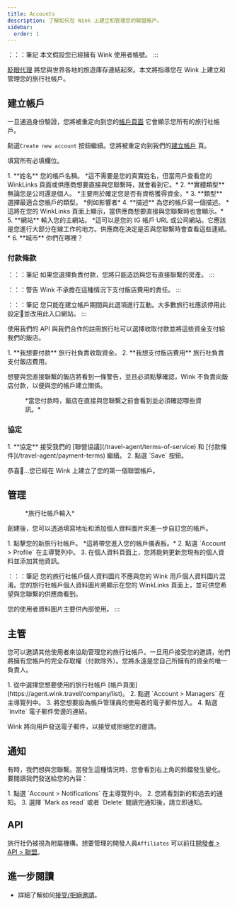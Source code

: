 ```yaml
---
title: Accounts
description: 了解如何在 Wink 上建立和管理您的聯盟帳戶。
sidebar:
  order: 1
---
```


：：：筆記
本文假設您已經擁有 Wink 使用者帳號。
:::

[眨眼代理](https://agent.wink.travel) 將您與世界各地的旅遊庫存連結起來。本文將指導您在 Wink 上建立和管理您的旅行社帳戶。

## 建立帳戶

一旦通過身份驗證，您將被重定向到您的[帳戶頁面](https://agent.wink.travel/company/list) 它會顯示您所有的旅行社帳戶。

點選`Create new account` 按鈕繼續。您將被重定向到我們的[建立帳戶](https://agent.wink.travel/company/create) 頁。

填寫所有必填欄位。

<Steps>
  1. **姓名** 您的帳戶名稱。 *這不需要是您的真實姓名，但當用戶查看您的 WinkLinks 頁面或供應商想要直接與您聯繫時，就會看到它。*
  2. **實體類型** 無論您是公司還是個人。 *主要用於確定您是否有資格獲得資金。*
  3. **類型** 選擇最適合您帳戶的類型。 *例如影響者*
  4. **描述** 為您的帳戶寫一個描述。 *這將在您的 WinkLinks 頁面上顯示，當供應商想要直接與您聯繫時也會顯示。*
  5. **網站** 輸入您的主網站。 *這可以是您的 IG 帳戶 URL 或公司網站。它應該是您進行大部分在線工作的地方。供應商在決定是否與您聯繫時會查看這些連結。*
  6. **城市** 你們在哪裡？
</Steps>


### 付款條款

：：：筆記
如果您選擇負責付款，您將只能造訪與您有直接聯繫的房產。
:::

：：：警告
Wink 不承擔在這種情況下支付飯店費用的責任。
:::

：：：筆記
您只能在建立帳戶期間與此選項進行互動。大多數旅行社應該停用此設定🛑並改用此入口網站。
:::

使用我們的 API 與我們合作的註冊旅行社可以選擇收取付款並將這些資金支付給我們的飯店。

<Steps>
  1. **我想要付款** 旅行社負責收取資金。
  2. **我想支付飯店費用** 旅行社負責支付飯店費用。
</Steps>


想要與您直接聯繫的飯店將看到一條警告，並且必須點擊確認，Wink 不負責向飯店付款，以便與您的帳戶建立關係。

<figure>
  <CloudinaryImage width="700" height="220" resize="scale" quality="best" alt="物業承認TA關係" src="academy/property-ta-agreement" errorImage="noimage_opaque_nyrtl0.png" />

  <figcaption>*當您付款時，飯店在直接與您聯繫之前會看到並必須確認哪些資訊。*</figcaption>
</figure>


### 協定

<Steps>
  1. **協定** 接受我們的 [聯營協議](/travel-agent/terms-of-service) 和 [付款條件](/travel-agent/payment-terms) 繼續。
  2. 點選 `Save` 按鈕。
</Steps>


恭喜🎉...您已經在 Wink 上建立了您的第一個聯盟帳戶。

## 管理

<figure>
  <CloudinaryImage width="350" height="445" resize="scale" quality="best" alt="旅行社帳戶" src="academy/travel-agent" errorImage="noimage_opaque_nyrtl0.png" />

  <figcaption>*旅行社帳戶輸入*</figcaption>
</figure>


創建後，您可以透過填寫地址和添加個人資料圖片來進一步自訂您的帳戶。

<Steps>
  1. 點擊您的新旅行社帳戶。 *這將帶您進入您的帳戶儀表板。*
  2. 點選 `Account > Profile` 在主導覽列中。
  3. 在個人資料頁面上，您將能夠更新您現有的個人資料並添加其他資訊。
</Steps>


：：：筆記
您的旅行社帳戶個人資料圖片不應與您的 Wink 用戶個人資料圖片混淆。您的旅行社帳戶個人資料圖片將顯示在您的 WinkLinks 頁面上，並可供您希望與您聯繫的供應商看到。

您的使用者資料圖片主要供內部使用。
:::

## 主管

您可以邀請其他使用者來協助管理您的旅行社帳戶。一旦用戶接受您的邀請，他們將擁有您帳戶的完全存取權（付款除外）。您將永遠是您自己所擁有的資金的唯一負責人。

<Steps>
  1. 從中選擇您想要使用的旅行社帳戶 [帳戶頁面](https://agent.wink.travel/company/list)。
  2. 點選 `Account > Managers` 在主導覽列中。
  3. 將您想要設為帳戶管理員的使用者的電子郵件加入。
  4. 點選 `Invite` 電子郵件旁邊的連結。
</Steps>


Wink 將向用戶發送電子郵件，以接受或拒絕您的邀請。

## 通知

有時，我們想與您聯繫。當發生這種情況時，您會看到右上角的鈴鐺發生變化。
要閱讀我們發送給您的內容：

<Steps>
  1. 點選 `Account > Notifications` 在主導覽列中。
  2. 您將看到新的和過去的通知。
  3. 選擇 `Mark as read` 或者 `Delete` 閱讀完通知後，請立即通知。
</Steps>


## API

旅行社仍被視為附屬機構。想要管理的開發人員`Affiliates` 可以前往[開發者 > API > 聯盟](/developers/apis/#affiliate-api)。

## 進一步閱讀

* 詳細了解如何[接受/拒絕邀請](/user/invites)。

